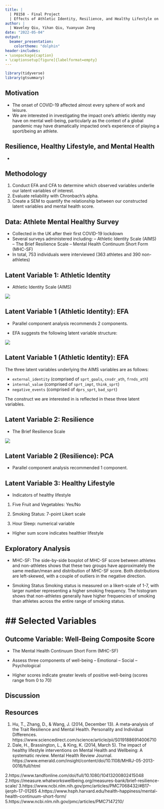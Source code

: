 ```yaml
---
title: |
  | P8158 - Final Project
  | Effects of Athletic Identity, Resilience, and Healthy Lifestyle on Emotional Well-being during COVID-19
author: |
  | Waveley Qiu, Yihan Qiu, Yuanyuan Zeng
date: "2022-05-04"
output:
  beamer_presentation:
    colortheme: "dolphin"
header-includes:
- \usepackage{caption}
- \captionsetup[figure]{labelformat=empty}
---
```


```r
library(tidyverse)
library(gtsummary)
```

## Motivation
- The onset of COVID-19 affected almost every sphere of work and leisure.
- We are interested in investigating the impact one's athletic identity may have on mental well-being, particularly as the context of a global pandemic may have dramatically impacted one's experience of playing a sport/being an athlete.

<!-- The sudden outbreak of COVID-19 was unexpected to everyone. According to an article written by Healeem et al. in 2020, the COVID-19 has rapidly affected our day to day life, businesses, disrupted the world trade and movements. As informed biostatistics students, we are specifically interested to investigate people's mental health conditions or wellbeing under the COVID-19 lockdown period and whether there are any potential factors that may affect them. -->

## Resilience, Healthy Lifestyle, and Mental Health

- 

## Methodology
1. Conduct EFA and CFA to determine which observed variables underlie our latent variables of interest.
2. Evaluate reliability with Chronbach's alpha.
2. Create a SEM to quantify the relationship between our constructed latent variables and mental health score.

<!-- We decide to focus on a particular group people -- athletes. Our hypothesis is that during the COVID-19 lockdown period, there is a negative correlation between athlete identity and wellbeing, and this effect might also be mediated by their resilience and healthy lifestyle. -->

## Data: Athlete Mental Healthy Survey
- Collected in the UK after their first COVID-19 lockdown
- Several surveys administered including:
-- Athletic Identity Scale (AIMS)
-- The Brief Resilience Scale
-- Mental Health Continuum Short Form (MHC-SF)
- In total, 753 individuals were interviewed (363 athletes and 390 non-athletes) 

## Latent Variable 1: Athletic Identity

- Athletic Identity Scale (AIMS)

![](images/aims_annotated.jpg)

## Latent Variable 1 (Athletic Identity): EFA

- Parallel component analysis recommends 2 components.

- EFA suggests the following latent variable structure:

![](images/athletic_identity_efa.png)

## Latent Variable 1 (Athletic Identity): EFA

The three latent variables underlying the AIMS variables are as follows:

- `external_identity` (comprised of `sprt_goals`, `cnsdr_ath`, `frnds_ath`)
- `internal_value` (comprised of `sprt_impt`, `think_sprt`)
- `negative_events` (comprised of `dprs_sprt`, `bad_sprt`)

The construct we are interested in is reflected in these three latent variables.

<!--
## AIMS (Continued)

- Result of the confirmatory factor analysis of AMIS with athletes in data

- (insert CFA graph)

- Chronbach's alpha is 0.74, with a 95 \% confidence interval of (0.70, 0.78).
-->

## Latent Variable 2: Resilience

- The Brief Resilience Scale

![](images/resilience_annotated.jpg)

## Latent Variable 2 (Resilience): PCA 
- Parallel component analysis recommended 1 component.

<!-- 1-factor CFA
-CFI 0.999
-P value = 0.110
- test statistics = 14.376
- RMSEA 0.043 -->

## Latent Variable 3: Healthy Lifestyle

- Indicators of healthy lifestyle

1. Five Fruit and Vegetables: Yes/No

2. Smoking Status: 7-point Likert scale

3. Hour Sleep: numerical variable

- Higher sum score indicates healthier lifestyle

## Exploratory Analysis

- MHC-SF:
The side-by-side boxplot of MHC-SF score between athletes and non-athletes shows that these two groups have approximately the same median/mean and distribution of MHC-SF score. Both distributions are left-skewed, with a couple of outliers in the negative direction.

- Smoking Status
Smoking status is measured on a likert-scale of 1-7, with larger number representing a higher smoking frequency. The histogram shows that non-athletes generally have higher frequencies of smoking than athletes across the entire range of smoking status.



## Selected Variables
=======

## Outcome Variable: Well-Being Composite Score

- The Mental Health Continuum Short Form (MHC-SF)

- Assess three components of well-being
-- Emotional
-- Social
-- Psychological

- Higher scores indicate greater levels of positive well-being (scores range from 0 to 70)


## Discussion 


## Resources 
1. Hu, T., Zhang, D., &amp; Wang, J. (2014, December 13). A meta-analysis of the Trait Resilience and Mental Health. Personality and Individual Differences. https://www.sciencedirect.com/science/article/pii/S0191886914006710 
2. Dale, H., Brassington, L., &amp; King, K. (2014, March 5). The impact of healthy lifestyle interventions on Mental Health and Wellbeing: A systematic review. Mental Health Review Journal. https://www.emerald.com/insight/content/doi/10.1108/MHRJ-05-2013-0016/full/html 

2.https://www.tandfonline.com/doi/full/10.1080/10413200802415048
2.https://measure.whatworkswellbeing.org/measures-bank/brief-resilience-scale/
3.https://www.ncbi.nlm.nih.gov/pmc/articles/PMC7068432/#B17-ijerph-17-01265
4.https://www.hsph.harvard.edu/health-happiness/mental-health-continuum-short-form/
5.https://www.ncbi.nlm.nih.gov/pmc/articles/PMC7147210/
